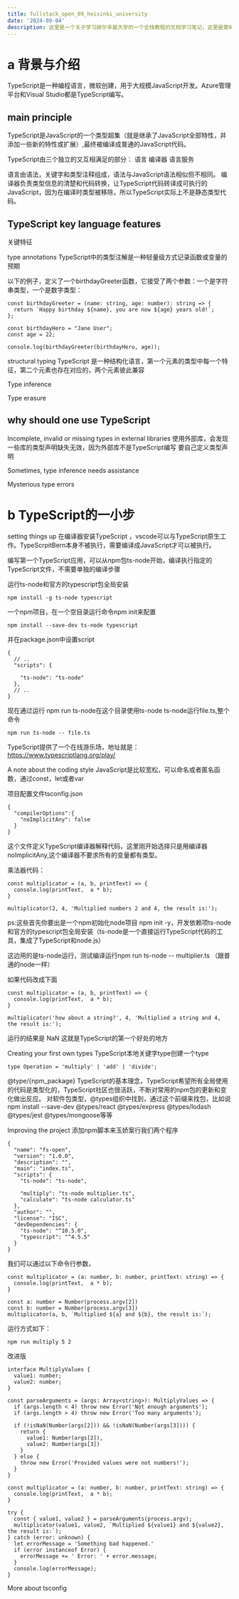```yaml
---
title: fullstack_open_09_heisinki_university
date: '2024-09-04'
description: 这里是一个关于学习赫尔辛基大学的一个全栈教程的文档学习笔记，这里是第9部分，TypeScript的学习
---
```


# a 背景与介绍
TypeScript是一种编程语言，微软创建，用于大规模JavaScript开发。Azure管理平台和Visual Studio都是TypeScript编写。

## main principle
TypeScript是JavaScript的一个类型超集（就是继承了JavaScript全部特性，并添加一些新的特性或扩展）,最终被编译成普通的JavaScript代码。

TypeScript由三个独立的又互相满足的部分：
语言
编译器
语言服务

语言由语法，关键字和类型注释组成，语法与JavaScript语法相似但不相同。
编译器负责类型信息的清楚和代码转换，让TypeScript代码转译成可执行的JavaScript，因为在编译时类型被移除，所以TypeScript实际上不是静态类型代码。

## TypeScript key language features
关键特征

type annotations
TypeScript中的类型注解是一种轻量级方式记录函数或变量的预期

以下的例子，定义了一个birthdayGreeter函数，它接受了两个参数：一个是字符串类型，一个是数字类型：
```
const birthdayGreeter = (name: string, age: number): string => {
  return `Happy birthday ${name}, you are now ${age} years old!`;
};

const birthdayHero = "Jane User";
const age = 22;

console.log(birthdayGreeter(birthdayHero, age));
```

structural typing
TypeScript 是一种结构化语言，第一个元素的类型中每一个特征，第二个元素也存在对应的，两个元素彼此兼容


Type inference


Type erasure

## why should one use TypeScript

Incomplete, invalid or missing types in external libraries
使用外部库，会发现一些库的类型声明缺失无效，因为外部库不是TypeScript编写
要自己定义类型声明

Sometimes, type inference needs assistance


Mysterious type errors


# b TypeScript的一小步

setting things up
在编译器安装TypeScript ，vscode可以与TypeScript原生工作。TypeScrpitBern本身不被执行，需要编译成JavaScript才可以被执行。

编写第一个TypeScript应用，可以从npm包ts-node开始，编译执行指定的TypeScript文件，不需要单独的编译步骤

运行ts-node和官方的typescript包全局安装
```
npm install -g ts-node typescript
```

一个npm项目，在一个空目录运行命令npm init来配置
```
npm install --save-dev ts-node typescript
```

并在package.json中设置script
```
{
  // ..
  "scripts": {

    "ts-node": "ts-node"
  },
  // ..
}
```
现在通过运行 npm run ts-node在这个目录使用ts-node
ts-node运行file.ts,整个命令
```
npm run ts-node -- file.ts
```

TypeScript提供了一个在线游乐场，地址就是：https://www.typescriptlang.org/play/

A note about the coding style
JavaScript是比较宽松，可以命名或者匿名函数，通过const，let或者var

项目配置文件tsconfig.json
```
{
  "compilerOptions":{
    "noImplicitAny": false
  }
}
```
这个文件定义TypeScript编译器解释代码，这里刚开始选择只是用编译器noImplicitAny,这个编译器不要求所有的变量都有类型。

乘法器代码：
```
const multiplicator = (a, b, printText) => {
  console.log(printText,  a * b);
}

multiplicator(2, 4, 'Multiplied numbers 2 and 4, the result is:');
```

ps:这些首先你要出是一个npm初始化node项目 npm init -y，开发依赖项ts-node和官方的typescript包全局安装（ts-node是一个直接运行TypeScript代码的工具，集成了TypeScript和node.js）

这边用的是ts-node运行，测试编译运行npm run ts-node -- multiplier.ts （跟普通的node一样）

如果代码改成下面
```
const multiplicator = (a, b, printText) => {
  console.log(printText,  a * b);
}

multiplicator('how about a string?', 4, 'Multiplied a string and 4, the result is:');
```

运行的结果是 NaN
这就是TypeScript的第一个好处的地方


Creating your first own types
TypeScript本地关键字type创建一个type
```
type Operation = 'multiply' | 'add' | 'divide';
```

@type/{npm_package}
TypeScript的基本理念，TypeScript希望所有全局使用的代码是类型化的，TypeScript社区也很活跃，不断对常用的npm包的更新和变化做出反应。
对软件包类型，@types组织中找到，通过这个前缀来找包，比如说npm install --save-dev @types/react @types/express @types/lodash @types/jest @types/mongoose等等

Improving the project
添加npm脚本来玉娇案行我们两个程序
```
{
  "name": "fs-open",
  "version": "1.0.0",
  "description": "",
  "main": "index.ts",
  "scripts": {
    "ts-node": "ts-node",

    "multiply": "ts-node multiplier.ts",
    "calculate": "ts-node calculator.ts"
  },
  "author": "",
  "license": "ISC",
  "devDependencies": {
    "ts-node": "^10.5.0",
    "typescript": "^4.5.5"
  }
}
```

我们可以通过以下命令行参数，
```
const multiplicator = (a: number, b: number, printText: string) => {
  console.log(printText,  a * b);
}

const a: number = Number(process.argv[2])
const b: number = Number(process.argv[3])
multiplicator(a, b, `Multiplied ${a} and ${b}, the result is:`);
```

运行方式如下：
```
npm run multiply 5 2
```


改进版
```
interface MultiplyValues {
  value1: number;
  value2: number;
}

const parseArguments = (args: Array<string>): MultiplyValues => {
  if (args.length < 4) throw new Error('Not enough arguments');
  if (args.length > 4) throw new Error('Too many arguments');

  if (!isNaN(Number(args[2])) && !isNaN(Number(args[3]))) {
    return {
      value1: Number(args[2]),
      value2: Number(args[3])
    }
  } else {
    throw new Error('Provided values were not numbers!');
  }
}

const multiplicator = (a: number, b: number, printText: string) => {
  console.log(printText,  a * b);
}

try {
  const { value1, value2 } = parseArguments(process.argv);
  multiplicator(value1, value2, `Multiplied ${value1} and ${value2}, the result is:`);
} catch (error: unknown) {
  let errorMessage = 'Something bad happened.'
  if (error instanceof Error) {
    errorMessage += ' Error: ' + error.message;
  }
  console.log(errorMessage);
}
```


More about tsconfig
